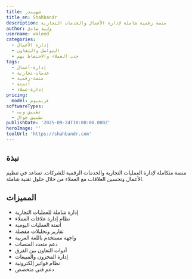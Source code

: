 ```yaml
---
title: شهبندر
title_en: Shahbandr
description: منصة رقمية شاملة لإدارة الأعمال والخدمات التجارية
author: وليد صادق
username: waleed
categories:
  - إدارة الأعمال
  - التواصل والتعاون
  - جذب العملاء والاحتفاظ بهم
tags:
  - إدارة-أعمال
  - خدمات-تجارية
  - منصة-رقمية
  - أتمتة
  - إدارة-عملاء
pricing:
  model: فريميوم
softwareTypes:
  - تطبيق ويب
  - تطبيق جوال
publishDate: '2025-09-24T10:00:00.000Z'
heroImage: ''
toolUrl: 'https://shahbandr.com'
---
```


## نبذة

منصة متكاملة لإدارة العمليات التجارية والخدمات الرقمية للشركات. تساعد في تنظيم الأعمال وتحسين العلاقات مع العملاء من خلال حلول تقنية شاملة.

## المميزات

- إدارة شاملة للعمليات التجارية
- نظام إدارة علاقات العملاء
- أتمتة العمليات اليومية
- تقارير وتحليلات مفصلة
- واجهة مستخدم باللغة العربية
- دعم متعدد المنصات
- أدوات التعاون بين الفرق
- إدارة المخزون والمبيعات
- نظام فواتير إلكترونية
- دعم فني متخصص
